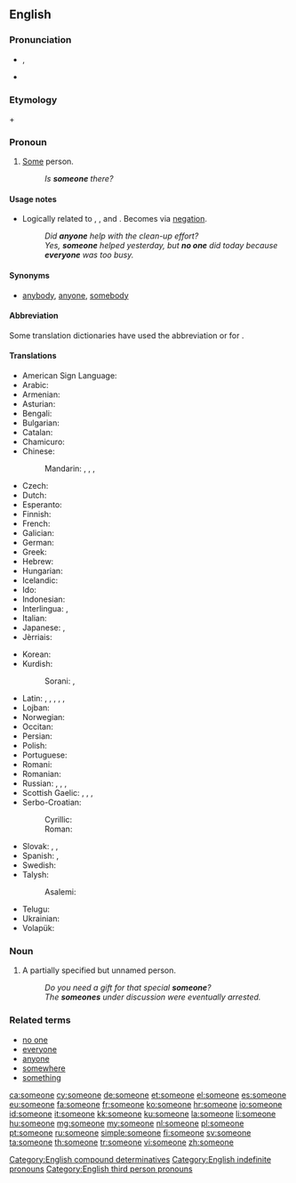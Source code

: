 ==English==

===Pronunciation===
* {{a|RP}} {{IPA|/ˈsʌmwʌn/}}, {{X-SAMPA|/"sVmwVn/}}
* {{audio|en-us-someone.ogg|Audio (US)}}

===Etymology===
{{term|some}} + {{term|one}}

===Pronoun===
{{en-pron}}

# [[some|Some]] person.
#: ''Is '''someone''' there?''

====Usage notes====
* Logically related to {{term|anyone}}, {{term|everyone}}, and {{term|no one}}.  Becomes {{term|no one}} via [[negation]].
*: ''Did '''anyone''' help with the clean-up effort?''
*: ''Yes, '''someone''' helped yesterday, but '''no one''' did today because '''everyone''' was too busy.''

====Synonyms====
* [[anybody]], [[anyone]], [[somebody]]

====Abbreviation====
Some translation dictionaries have used the abbreviation {{term|s.o.}} or {{term|so}} for {{term|someone}}.

====Translations====
{{trans-top|some person}}
* American Sign Language: {{tø|ase|1@InsideNeckhigh-FingerUpPalmBack CirclesHoriz}}
* Arabic: {{t+|ar|أحد|tr='áHad}}
* Armenian: {{t+|hy|մեկ|alt=մեկը|tr=mekë}}
* Asturian: {{t-|ast|daquién}}
* Bengali: {{t-|bn|কেউ একটা|sc=Beng}}
* Bulgarian: {{t-|bg|някой|tr=njakoj}}
* Catalan: {{t+|ca|algú}}
* Chamicuro: {{tø|ccc|ana'shanaye}}
* Chinese:
*: Mandarin: {{t|cmn|有人|tr=yǒu rén|sc=Hani}}, {{t-|cmn|某人|tr=mǒurén|sc=Hani}}, {{t-|cmn|誰|sc=Hani}}, {{t-|cmn|谁|tr=shéi, shuí|sc=Hani}}
* Czech: {{t+|cs|někdo}}
* Dutch: {{t+|nl|iemand}}
* Esperanto: {{t+|eo|iu}}
* Finnish: {{t+|fi|joku}}
* French: {{t+|fr|quelqu'un}}
* Galician: {{t+|gl|alguén}}
* German: {{t+|de|jemand}}
* Greek: {{t+|el|κάποιος|tr=kapios|m}}
* Hebrew: {{t-|he|מישהו}}
* Hungarian: {{t+|hu|valaki}}
* Icelandic: {{t+|is|einhver}}
* Ido: {{t+|io|ulu}}
* Indonesian: {{t+|id|seseorang}}
* Interlingua: {{t-|ia|alicuno}}, {{t-|ia|alcuno}}
* Italian: {{t+|it|qualcuno}}
* Japanese: {{t-|ja|誰か|tr=だれか, dare-ka}}, {{t-|ja|或る人|tr=あるひと, aru hito}}
* Jèrriais: {{tø|roa-jer|tchitch'un}}
{{trans-mid}}
* Korean: {{t-|ko|누군가|tr=nugunga}}
* Kurdish:
*: Sorani: {{t-|ku|یه‌کێک|tr=yekék|sc=ku-Arab}}, {{t-|ku|که‌سێک|tr=kesék|sc=ku-Arab}}
* Latin: {{t+|la|aliquis|m|f}}, {{t-|la|aliquid|n}}, {{t+|la|quidam|m|f}}, {{t+|la|quidam|n}}, {{t-|la|quiddam|n}}, {{t-|la|quaedam|f}}
* Lojban: {{t-|jbo|zo'e}}
* Norwegian: {{t+|no|noen}}
* Occitan: {{t-|oc|qualqu'un}}
* Persian: {{t+|fa|کسی|tr=kasi}}
* Polish: {{t+|pl|ktoś}}
* Portuguese: {{t+|pt|alguém}}
* Romani: {{tø|rom|varekon}}
* Romanian: {{t+|ro|cineva}}
* Russian: {{t+|ru|кто-то|tr=kto-to}}, {{t+|ru|кто-нибудь|tr=kto-nibúd'}}, {{t+|ru|некто|tr=nékto}}, {{t+|ru|кто-либо|tr=kto-líbo}}
* Scottish Gaelic: {{t-|gd|cuideigin}}, {{qualifier|male}} {{t-|gd|duin'-eigin}},  {{qualifier|male}} {{t-|gd|feareigin}}, {{qualifier|female}} {{t-|gd|tè-eigin}}
* Serbo-Croatian:
*: Cyrillic: {{t-|sh|неко}}
*: Roman: {{t-|sh|neko}}
* Slovak: {{t-|sk|niekto}}, {{t-|sk|dakto}}, {{t-|sk|voľakto}}
* Spanish: {{t+|es|alguien}}, {{t+|es|alguno}}
* Swedish: {{t+|sv|någon}}
* Talysh:
*: Asalemi: {{tø|tly|ای نفری|tr=i nafari|sc=fa-Arab}}
* Telugu: {{t-|te|ఎవరో|tr=evarO}}
* Ukrainian: {{t+|uk|хтось|tr=xtos'}}
* Volapük: {{t+|vo|ek}}
{{trans-bottom}}

===Noun===
{{en-noun}}

# A partially specified but unnamed person.
#: ''Do you need a gift for that special '''someone'''?''
#: ''The '''someones''' under discussion were eventually arrested.''

===Related terms===
* [[no one]]
* [[everyone]]
* [[anyone]]
* [[somewhere]]
* [[something]]

[[Category:English compound determinatives]]
[[Category:English indefinite pronouns]]
[[Category:English third person pronouns]]

[[ca:someone]]
[[cy:someone]]
[[de:someone]]
[[et:someone]]
[[el:someone]]
[[es:someone]]
[[eu:someone]]
[[fa:someone]]
[[fr:someone]]
[[ko:someone]]
[[hr:someone]]
[[io:someone]]
[[id:someone]]
[[it:someone]]
[[kk:someone]]
[[ku:someone]]
[[la:someone]]
[[li:someone]]
[[hu:someone]]
[[mg:someone]]
[[my:someone]]
[[nl:someone]]
[[pl:someone]]
[[pt:someone]]
[[ru:someone]]
[[simple:someone]]
[[fi:someone]]
[[sv:someone]]
[[ta:someone]]
[[th:someone]]
[[tr:someone]]
[[vi:someone]]
[[zh:someone]]